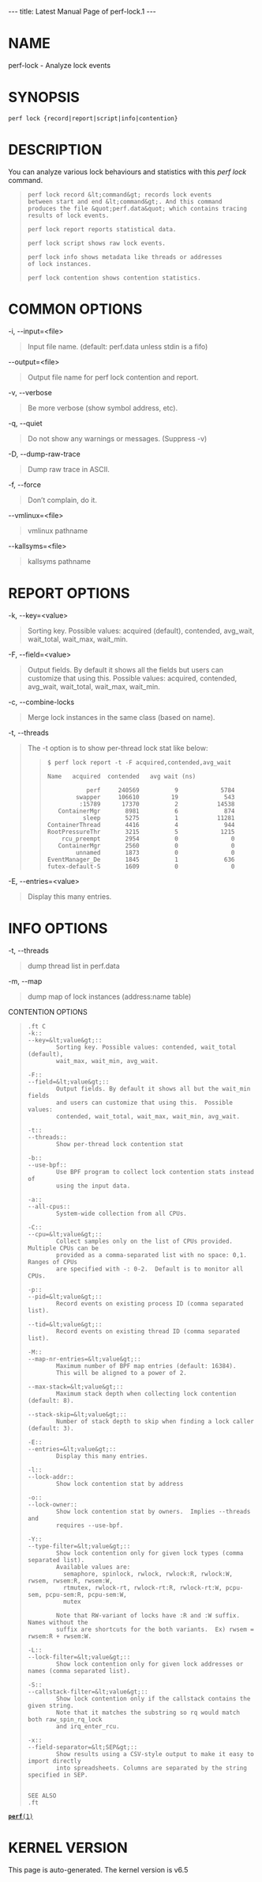---
title: Latest Manual Page of perf-lock.1
---


= NAME =

perf-lock - Analyze lock events

= SYNOPSIS =

<pre>perf lock {record|report|script|info|contention}</pre>
= DESCRIPTION =

You can analyze various lock behaviours and statistics with this ''perf lock'' command.

<blockquote><pre>perf lock record &lt;command&gt; records lock events
between start and end &lt;command&gt;. And this command
produces the file &quot;perf.data&quot; which contains tracing
results of lock events.

perf lock report reports statistical data.

perf lock script shows raw lock events.

perf lock info shows metadata like threads or addresses
of lock instances.

perf lock contention shows contention statistics.</pre></blockquote>
= COMMON OPTIONS =

-i, --input=&lt;file&gt;

<blockquote>Input file name. (default: perf.data unless stdin is a fifo)
</blockquote>
--output=&lt;file&gt;

<blockquote>Output file name for perf lock contention and report.
</blockquote>
-v, --verbose

<blockquote>Be more verbose (show symbol address, etc).
</blockquote>
-q, --quiet

<blockquote>Do not show any warnings or messages. (Suppress -v)
</blockquote>
-D, --dump-raw-trace

<blockquote>Dump raw trace in ASCII.
</blockquote>
-f, --force

<blockquote>Don’t complain, do it.
</blockquote>
--vmlinux=&lt;file&gt;

<blockquote>vmlinux pathname
</blockquote>
--kallsyms=&lt;file&gt;

<blockquote>kallsyms pathname
</blockquote>
= REPORT OPTIONS =

-k, --key=&lt;value&gt;

<blockquote>Sorting key. Possible values: acquired (default), contended, avg_wait, wait_total, wait_max, wait_min.
</blockquote>
-F, --field=&lt;value&gt;

<blockquote>Output fields. By default it shows all the fields but users can customize that using this. Possible values: acquired, contended, avg_wait, wait_total, wait_max, wait_min.
</blockquote>
-c, --combine-locks

<blockquote>Merge lock instances in the same class (based on name).
</blockquote>
-t, --threads

<blockquote>The -t option is to show per-thread lock stat like below:

<blockquote><pre>$ perf lock report -t -F acquired,contended,avg_wait

Name   acquired  contended   avg wait (ns)

           perf     240569          9            5784
        swapper     106610         19             543
         :15789      17370          2           14538
   ContainerMgr       8981          6             874
          sleep       5275          1           11281
ContainerThread       4416          4             944
RootPressureThr       3215          5            1215
    rcu_preempt       2954          0               0
   ContainerMgr       2560          0               0
        unnamed       1873          0               0
EventManager_De       1845          1             636
futex-default-S       1609          0               0</pre></blockquote></blockquote>
-E, --entries=&lt;value&gt;

<blockquote>Display this many entries.
</blockquote>
= INFO OPTIONS =

-t, --threads

<blockquote>dump thread list in perf.data
</blockquote>
-m, --map

<blockquote>dump map of lock instances (address:name table)
</blockquote>
CONTENTION OPTIONS

<blockquote><pre>
.ft C
-k::
--key=&lt;value&gt;::
        Sorting key. Possible values: contended, wait_total (default),
        wait_max, wait_min, avg_wait.

-F::
--field=&lt;value&gt;::
        Output fields. By default it shows all but the wait_min fields
        and users can customize that using this.  Possible values:
        contended, wait_total, wait_max, wait_min, avg_wait.

-t::
--threads::
        Show per-thread lock contention stat

-b::
--use-bpf::
        Use BPF program to collect lock contention stats instead of
        using the input data.

-a::
--all-cpus::
        System-wide collection from all CPUs.

-C::
--cpu=&lt;value&gt;::
        Collect samples only on the list of CPUs provided. Multiple CPUs can be
        provided as a comma-separated list with no space: 0,1. Ranges of CPUs
        are specified with -: 0-2.  Default is to monitor all CPUs.

-p::
--pid=&lt;value&gt;::
        Record events on existing process ID (comma separated list).

--tid=&lt;value&gt;::
        Record events on existing thread ID (comma separated list).

-M::
--map-nr-entries=&lt;value&gt;::
        Maximum number of BPF map entries (default: 16384).
        This will be aligned to a power of 2.

--max-stack=&lt;value&gt;::
        Maximum stack depth when collecting lock contention (default: 8).

--stack-skip=&lt;value&gt;::
        Number of stack depth to skip when finding a lock caller (default: 3).

-E::
--entries=&lt;value&gt;::
        Display this many entries.

-l::
--lock-addr::
        Show lock contention stat by address

-o::
--lock-owner::
        Show lock contention stat by owners.  Implies --threads and
        requires --use-bpf.

-Y::
--type-filter=&lt;value&gt;::
        Show lock contention only for given lock types (comma separated list).
        Available values are:
          semaphore, spinlock, rwlock, rwlock:R, rwlock:W, rwsem, rwsem:R, rwsem:W,
          rtmutex, rwlock-rt, rwlock-rt:R, rwlock-rt:W, pcpu-sem, pcpu-sem:R, pcpu-sem:W,
          mutex

        Note that RW-variant of locks have :R and :W suffix.  Names without the
        suffix are shortcuts for the both variants.  Ex) rwsem = rwsem:R + rwsem:W.

-L::
--lock-filter=&lt;value&gt;::
        Show lock contention only for given lock addresses or names (comma separated list).

-S::
--callstack-filter=&lt;value&gt;::
        Show lock contention only if the callstack contains the given string.
        Note that it matches the substring so rq would match both raw_spin_rq_lock
        and irq_enter_rcu.

-x::
--field-separator=&lt;SEP&gt;::
        Show results using a CSV-style output to make it easy to import directly
        into spreadsheets. Columns are separated by the string specified in SEP.


SEE ALSO
.ft
</pre></blockquote>
[[Latest Manual Page of perf.1|<tt>'''perf'''(1)</tt>]]


= KERNEL VERSION =

This page is auto-generated.  The kernel version is v6.5